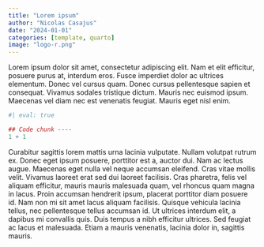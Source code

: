 ```yaml
---
title: "Lorem ipsum"
author: "Nicolas Casajus"
date: "2024-01-01"
categories: [template, quarto]
image: "logo-r.png"
---
```


Lorem ipsum dolor sit amet, consectetur adipiscing elit. Nam et elit efficitur, posuere purus at, interdum eros. Fusce imperdiet dolor ac ultrices elementum. Donec vel cursus quam. Donec cursus pellentesque sapien et consequat. Vivamus sodales tristique dictum. Mauris nec euismod ipsum. Maecenas vel diam nec est venenatis feugiat. Mauris eget nisl enim.

```r
#| eval: true

## Code chunk ----
1 + 1
```

Curabitur sagittis lorem mattis urna lacinia vulputate. Nullam volutpat rutrum ex. Donec eget ipsum posuere, porttitor est a, auctor dui. Nam ac lectus augue. Maecenas eget nulla vel neque accumsan eleifend. Cras vitae mollis velit. Vivamus laoreet erat sed dui laoreet facilisis. Cras pharetra, felis vel aliquam efficitur, mauris mauris malesuada quam, vel rhoncus quam magna in lacus. Proin accumsan hendrerit ipsum, placerat porttitor diam posuere id. Nam non mi sit amet lacus aliquam facilisis. Quisque vehicula lacinia tellus, nec pellentesque tellus accumsan id. Ut ultrices interdum elit, a dapibus mi convallis quis. Duis tempus a nibh efficitur ultrices. Sed feugiat ac lacus et malesuada. Etiam a mauris venenatis, lacinia dolor in, sagittis mauris. 
